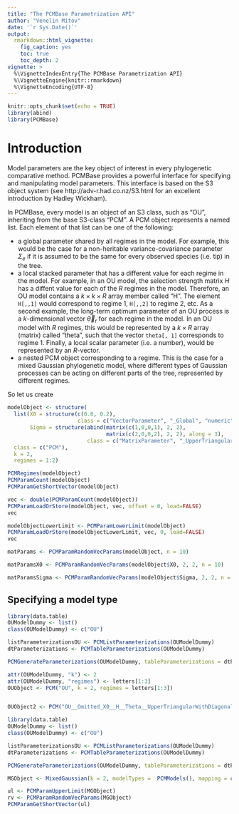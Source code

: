 ```yaml
---
title: "The PCMBase Parametrization API"
author: "Venelin Mitov"
date: '`r Sys.Date()`'
output: 
  rmarkdown::html_vignette:
    fig_caption: yes
    toc: true
    toc_depth: 2
vignette: >
  %\VignetteIndexEntry{The PCMBase Parametrization API}
  %\VignetteEngine{knitr::rmarkdown}
  %\VignetteEncoding{UTF-8}
---
```


```r
knitr::opts_chunk$set(echo = TRUE)
library(abind)
library(PCMBase)
```

# Introduction
Model parameters are the key object of interest in every phylogenetic comparative method. PCMBase provides a powerful interface for specifying and manipulating model parameters. This interface is based on the S3 object system (see http://adv-r.had.co.nz/S3.html for an excellent introduction by Hadley Wickham).

In PCMBase, every model is an object of an S3 class, such as "OU", inheriting from the base S3-class "PCM". A PCM object represents a named list. Each element of that list can be one of the following:

- a global parameter shared by all regimes in the model. For example, this would
be the case for a non-heritable variance-covariance parameter $\Sigma_{e}$ if it is assumed to be the same for every observed species (i.e. tip) in the tree. 
- a local stacked parameter that has a different value for each regime in the model. For example, in an OU model, the selection strength matrix $H$ has a diffent value for each of the $R$ regimes in the model. Therefore, an OU model contains a $k\times k\times R$ array member called "H". The element `H[,,1]` would correspond to regime 1, `H[,,2]` to regime 2, etc. As a second example, the long-term optimum parameter of an OU process is a $k$-dimensional vector $\vec{\theta}_{r}$ for each regime in the model. In an OU model with $R$ regimes, this would be represented by a $k\times R$ array (matrix) called "theta", such that the vector `theta[, 1]` corresponds to regime 1. Finally, a local scalar parameter (i.e. a number), would be represented by an $R$-vector.
- a nested PCM object corresponding to a regime. This is the case for a mixed Gaussian phylogenetic model, where different types of Gaussian processes can be acting on different parts of the tree, represented by different regimes. 

So let us create

```r

modelObject <- structure(
  list(X0 = structure(c(0.0, 0.2),
                      class = c("VectorParameter", "_Global", "numeric")),
       Sigma = structure(abind(matrix(c(1,0,0,1), 2, 2),
                               matrix(c(2,0,0,2), 2, 2), along = 3),
                         class = c("MatrixParameter", "_UpperTriangularWithDiagonal", "_WithNonNegativeDiagonal", "matrix"))),
  class = c("PCM"),
  k = 2,
  regimes = 1:2)

PCMRegimes(modelObject)
PCMParamCount(modelObject)
PCMParamGetShortVector(modelObject)

vec <- double(PCMParamCount(modelObject))
PCMParamLoadOrStore(modelObject, vec, offset = 0, load=FALSE)
vec

modelObjectLowerLimit <- PCMParamLowerLimit(modelObject)
PCMParamLoadOrStore(modelObjectLowerLimit, vec, 0, load=FALSE)
vec

matParams <- PCMParamRandomVecParams(modelObject, n = 10)

matParamsX0 <- PCMParamRandomVecParams(modelObject$X0, 2, 2, n = 10)

matParamsSigma <- PCMParamRandomVecParams(modelObject$Sigma, 2, 2, n = 10)
```
## Specifying a model type
```r
library(data.table)
OUModelDummy <- list()
class(OUModelDummy) <- c("OU")

listParameterizationsOU <- PCMListParameterizations(OUModelDummy)
dtParameterizations <- PCMTableParameterizations(OUModelDummy)

PCMGenerateParameterizations(OUModelDummy, tableParameterizations = dtParameterizations[1:10])

attr(OUModelDummy, "k") <- 2
attr(OUModelDummy, "regimes") <- letters[1:3]
OUObject <- PCM("OU", k = 2, regimes = letters[1:3])


OUObject2 <- PCM("OU__Omitted_X0__H__Theta__UpperTriangularWithDiagonal_WithNonNegativeDiagonal_Sigma_x__UpperTriangularWithDiagonal_WithNonNegativeDiagonal_Sigmae_x", k = 2, regimes = letters[1:3])
```
```r
library(data.table)
OUModelDummy <- list()
class(OUModelDummy) <- c("OU")

listParameterizationsOU <- PCMListParameterizations(OUModelDummy)
dtParameterizations <- PCMTableParameterizations(OUModelDummy)

PCMGenerateParameterizations(OUModelDummy, tableParameterizations = dtParameterizations[1:10])

MGObject <- MixedGaussian(k = 2, modelTypes =  PCMModels(), mapping = c(1, 3, 5))

ul <- PCMParamUpperLimit(MGObject)
rv <- PCMParamRandomVecParams(MGObject)
PCMParamGetShortVector(ul)
```
